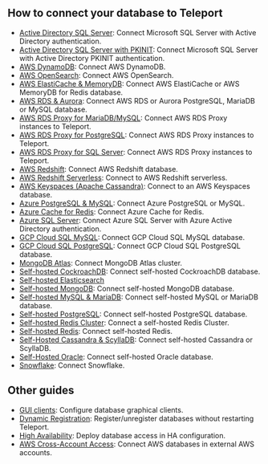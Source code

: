## How to connect your database to Teleport 

- [Active Directory SQL Server](../../database-access/guides/sql-server-ad.mdx): Connect Microsoft SQL Server with Active Directory authentication.
- [Active Directory SQL Server with PKINIT](../../database-access/guides/sql-server-ad-pkinit.mdx): Connect Microsoft SQL Server with Active Directory PKINIT authentication.
- [AWS DynamoDB](../../database-access/guides/aws-dynamodb.mdx): Connect AWS DynamoDB.
- [AWS OpenSearch](../../database-access/guides/aws-opensearch.mdx): Connect AWS OpenSearch.
- [AWS ElastiCache & MemoryDB](../../database-access/guides/redis-aws.mdx): Connect AWS ElastiCache or AWS MemoryDB for Redis database.
- [AWS RDS & Aurora](../../database-access/guides/rds.mdx): Connect AWS RDS or Aurora PostgreSQL, MariaDB or MySQL database.
- [AWS RDS Proxy for MariaDB/MySQL](../../database-access/guides/rds-proxy-mysql.mdx): Connect AWS RDS Proxy instances to Teleport.
- [AWS RDS Proxy for PostgreSQL](../../database-access/guides/rds-proxy.mdx): Connect AWS RDS Proxy instances to Teleport.
- [AWS RDS Proxy for SQL Server](../../database-access/guides/rds-proxy.mdx): Connect AWS RDS Proxy instances to Teleport.
- [AWS Redshift](../../database-access/guides/postgres-redshift.mdx): Connect AWS Redshift database.
- [AWS Redshift Serverless](../../database-access/guides/redshift-serverless.mdx): Connect to AWS Redshift serverless.
- [AWS Keyspaces (Apache Cassandra)](../../database-access/guides/aws-cassandra-keyspaces.mdx): Connect to an AWS Keyspaces database.
- [Azure PostgreSQL & MySQL](../../database-access/guides/azure-postgres-mysql.mdx): Connect Azure PostgreSQL or MySQL.
- [Azure Cache for Redis](../../database-access/guides/azure-redis.mdx): Connect Azure Cache for Redis.
- [Azure SQL Server](../../database-access/guides/azure-sql-server-ad.mdx): Connect Azure SQL Server with Azure Active Directory authentication.
- [GCP Cloud SQL MySQL](../../database-access/guides/mysql-cloudsql.mdx): Connect GCP Cloud SQL MySQL database.
- [GCP Cloud SQL PostgreSQL](../../database-access/guides/postgres-cloudsql.mdx): Connect GCP Cloud SQL PostgreSQL database.
- [MongoDB Atlas](../../database-access/guides/mongodb-atlas.mdx): Connect MongoDB Atlas cluster.
- [Self-hosted CockroachDB](../../database-access/guides/cockroachdb-self-hosted.mdx): Connect self-hosted CockroachDB database.
- [Self-hosted Elasticsearch](../../database-access/guides/elastic.mdx)
- [Self-hosted MongoDB](../../database-access/guides/mongodb-self-hosted.mdx): Connect self-hosted MongoDB database.
- [Self-hosted MySQL & MariaDB](../../database-access/guides/mysql-self-hosted.mdx): Connect self-hosted MySQL or MariaDB database.
- [Self-hosted PostgreSQL](../../database-access/guides/postgres-self-hosted.mdx): Connect self-hosted PostgreSQL database.
- [Self-hosted Redis Cluster](../../database-access/guides/redis-cluster.mdx): Connect a self-hosted Redis Cluster.
- [Self-hosted Redis](../../database-access/guides/redis.mdx): Connect self-hosted Redis.
- [Self-Hosted Cassandra & ScyllaDB](../../database-access/guides/cassandra-self-hosted.mdx): Connect self-hosted Cassandra or ScyllaDB.
- [Self-Hosted Oracle](../../database-access/guides/oracle-self-hosted.mdx): Connect self-hosted Oracle database.
- [Snowflake](../../database-access/guides/snowflake.mdx): Connect Snowflake.

## Other guides

- [GUI clients](../../connect-your-client/gui-clients.mdx): Configure database graphical clients.
- [Dynamic Registration](../../database-access/guides/dynamic-registration.mdx): Register/unregister databases without restarting Teleport.
- [High Availability](../../database-access/guides/ha.mdx): Deploy database access in HA configuration.
- [AWS Cross-Account Access](../../database-access/guides/aws-cross-account.mdx): Connect AWS databases in external AWS accounts.
